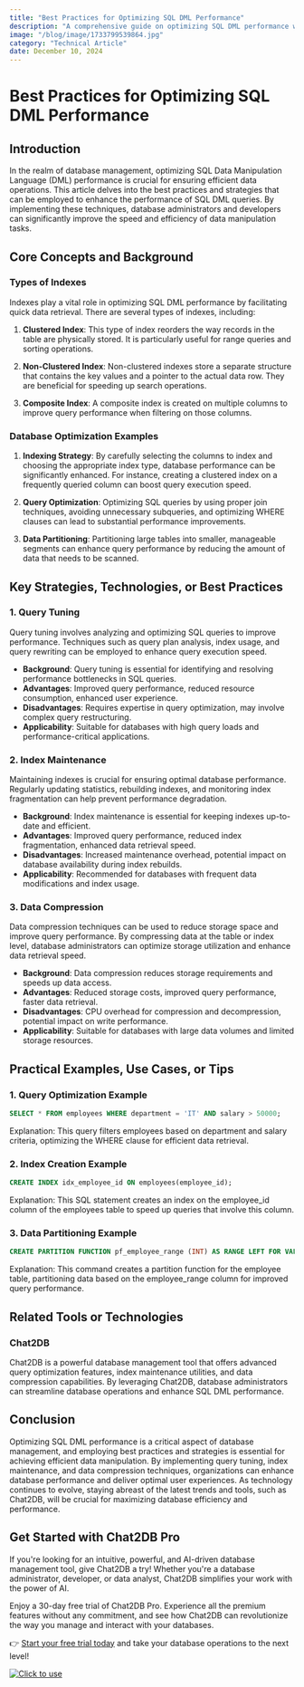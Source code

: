 ```yaml
---
title: "Best Practices for Optimizing SQL DML Performance"
description: "A comprehensive guide on optimizing SQL DML performance with best practices and strategies."
image: "/blog/image/1733799539864.jpg"
category: "Technical Article"
date: December 10, 2024
---
```


# Best Practices for Optimizing SQL DML Performance

## Introduction

In the realm of database management, optimizing SQL Data Manipulation Language (DML) performance is crucial for ensuring efficient data operations. This article delves into the best practices and strategies that can be employed to enhance the performance of SQL DML queries. By implementing these techniques, database administrators and developers can significantly improve the speed and efficiency of data manipulation tasks.

## Core Concepts and Background

### Types of Indexes

Indexes play a vital role in optimizing SQL DML performance by facilitating quick data retrieval. There are several types of indexes, including:

1. **Clustered Index**: This type of index reorders the way records in the table are physically stored. It is particularly useful for range queries and sorting operations.

2. **Non-Clustered Index**: Non-clustered indexes store a separate structure that contains the key values and a pointer to the actual data row. They are beneficial for speeding up search operations.

3. **Composite Index**: A composite index is created on multiple columns to improve query performance when filtering on those columns.

### Database Optimization Examples

1. **Indexing Strategy**: By carefully selecting the columns to index and choosing the appropriate index type, database performance can be significantly enhanced. For instance, creating a clustered index on a frequently queried column can boost query execution speed.

2. **Query Optimization**: Optimizing SQL queries by using proper join techniques, avoiding unnecessary subqueries, and optimizing WHERE clauses can lead to substantial performance improvements.

3. **Data Partitioning**: Partitioning large tables into smaller, manageable segments can enhance query performance by reducing the amount of data that needs to be scanned.

## Key Strategies, Technologies, or Best Practices

### 1. Query Tuning

Query tuning involves analyzing and optimizing SQL queries to improve performance. Techniques such as query plan analysis, index usage, and query rewriting can be employed to enhance query execution speed.

- **Background**: Query tuning is essential for identifying and resolving performance bottlenecks in SQL queries.
- **Advantages**: Improved query performance, reduced resource consumption, enhanced user experience.
- **Disadvantages**: Requires expertise in query optimization, may involve complex query restructuring.
- **Applicability**: Suitable for databases with high query loads and performance-critical applications.

### 2. Index Maintenance

Maintaining indexes is crucial for ensuring optimal database performance. Regularly updating statistics, rebuilding indexes, and monitoring index fragmentation can help prevent performance degradation.

- **Background**: Index maintenance is essential for keeping indexes up-to-date and efficient.
- **Advantages**: Improved query performance, reduced index fragmentation, enhanced data retrieval speed.
- **Disadvantages**: Increased maintenance overhead, potential impact on database availability during index rebuilds.
- **Applicability**: Recommended for databases with frequent data modifications and index usage.

### 3. Data Compression

Data compression techniques can be used to reduce storage space and improve query performance. By compressing data at the table or index level, database administrators can optimize storage utilization and enhance data retrieval speed.

- **Background**: Data compression reduces storage requirements and speeds up data access.
- **Advantages**: Reduced storage costs, improved query performance, faster data retrieval.
- **Disadvantages**: CPU overhead for compression and decompression, potential impact on write performance.
- **Applicability**: Suitable for databases with large data volumes and limited storage resources.

## Practical Examples, Use Cases, or Tips

### 1. Query Optimization Example

```sql
SELECT * FROM employees WHERE department = 'IT' AND salary > 50000;
```

Explanation: This query filters employees based on department and salary criteria, optimizing the WHERE clause for efficient data retrieval.

### 2. Index Creation Example

```sql
CREATE INDEX idx_employee_id ON employees(employee_id);
```

Explanation: This SQL statement creates an index on the employee_id column of the employees table to speed up queries that involve this column.

### 3. Data Partitioning Example

```sql
CREATE PARTITION FUNCTION pf_employee_range (INT) AS RANGE LEFT FOR VALUES (10000, 20000, 30000);
```

Explanation: This command creates a partition function for the employee table, partitioning data based on the employee_range column for improved query performance.

## Related Tools or Technologies

### Chat2DB

Chat2DB is a powerful database management tool that offers advanced query optimization features, index maintenance utilities, and data compression capabilities. By leveraging Chat2DB, database administrators can streamline database operations and enhance SQL DML performance.

## Conclusion

Optimizing SQL DML performance is a critical aspect of database management, and employing best practices and strategies is essential for achieving efficient data manipulation. By implementing query tuning, index maintenance, and data compression techniques, organizations can enhance database performance and deliver optimal user experiences. As technology continues to evolve, staying abreast of the latest trends and tools, such as Chat2DB, will be crucial for maximizing database efficiency and performance.



## Get Started with Chat2DB Pro

If you're looking for an intuitive, powerful, and AI-driven database management tool, give Chat2DB a try! Whether you're a database administrator, developer, or data analyst, Chat2DB simplifies your work with the power of AI.

Enjoy a 30-day free trial of Chat2DB Pro. Experience all the premium features without any commitment, and see how Chat2DB can revolutionize the way you manage and interact with your databases.

👉 [Start your free trial today](https://chat2db.ai/pricing) and take your database operations to the next level!


[![Click to use](/image/blog/bg/chat2db.jpg)](https://chat2db.ai/)
